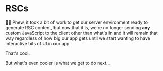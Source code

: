 # RSCs

👨‍💼 Phew, it took a bit of work to get our server environment ready to generate
RSC content, but now that it is, we're no longer sending **any** custom
JavaScript to the client other than what's in <InlineFile file="src/index.js" />
and it will remain that way regardless of how big our app gets until we start
wanting to have interactive bits of UI in our app.

That's cool.

But what's even cooler is what we get to do next...
